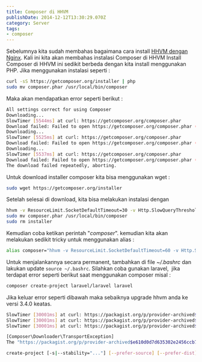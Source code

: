 ```yaml
---
title: Composer di HHVM
publishDate: 2014-12-12T13:30:29.070Z
category: Server
tags:
- composer
---
```


Sebelumnya kita sudah membahas bagaimana cara install [HHVM dengan Nginx](/article/60ddb6da90ee5a00082ef654/hhvm-nginx-di-ubuntu-server-1404). Kali ini kita akan membahas instalasi Composer di HHVM Install Composer di HHVM ini sedikit berbeda dengan kita install menggunakan PHP. Jika menggunakan instalasi seperti :
```bash
curl -sS https://getcomposer.org/installer | php
sudo mv composer.phar /usr/local/bin/composer
```
Maka akan mendapatkan error seperti berikut :
```bash
All settings correct for using Composer
Downloading...
SlowTimer [5544ms] at curl: https://getcomposer.org/composer.phar
Download failed: Failed to open https://getcomposer.org/composer.phar (Resolving timed out after 5545 milliseconds)
Downloading...
SlowTimer [5525ms] at curl: https://getcomposer.org/composer.phar
Download failed: Failed to open https://getcomposer.org/composer.phar (Resolving timed out after 5526 milliseconds)
Downloading...
SlowTimer [5537ms] at curl: https://getcomposer.org/composer.phar
Download failed: Failed to open https://getcomposer.org/composer.phar (Resolving timed out after 5537 milliseconds)
The download failed repeatedly, aborting.
```
Untuk download installer composer kita bisa menggunakan wget :
```bash
sudo wget https://getcomposer.org/installer
```
Setelah selesai di download, kita bisa melakukan instalasi dengan
```bash
hhvm -v ResourceLimit.SocketDefaultTimeout=30 -v Http.SlowQueryThreshold=30000 installer
sudo mv composer.phar /usr/local/bin/composer
sudo rm installer
```
Kemudian coba ketikan perintah "*composer*". kemudian kita akan melakukan sedikit tricky untuk menggunakan alias :
```bash
alias composer="hhvm -v ResourceLimit.SocketDefaultTimeout=60 -v Http.SlowQueryThreshold=60000 -v Eval.Jit=false /usr/local/bin/composer"
```
Untuk menjalankannya secara permanent, tambahkan di file *~/.bashrc*  dan lakukan update ```source ~/.bashrc```. Silahkan coba gunakan laravel, &nbsp;jika terdapat error seperti berikut saat menggunakan composer misal :
```bash
composer create-project laravel/laravel laravel
```
Jika keluar error seperti dibawah maka sebaiknya upgrade hhvm anda ke versi 3.4.0 keatas.

```bash
SlowTimer [30001ms] at curl: https://packagist.org/p/provider-archived$e610d0d7d635302e2456ccb79e1b9e2eec2b54e3228cada28a93016b15b80e2f.json
SlowTimer [30001ms] at curl: https://packagist.org/p/provider-archived$e610d0d7d635302e2456ccb79e1b9e2eec2b54e3228cada28a93016b15b80e2f.json
SlowTimer [30001ms] at curl: https://packagist.org/p/provider-archived$e610d0d7d635302e2456ccb79e1b9e2eec2b54e3228cada28a93016b15b80e2f.json

[Composer\Downloader\TransportException]
The "https://packagist.org/p/provider-archived$e610d0d7d635302e2456ccb79e1b9e2eec2b54e3228cada28a93016b15b80e2f.json" file could not be downloaded: Failed to open https://packagist.org/p/provider-archived$e610d0d7d635302e2456ccb79e1b9e2eec2b54e3228cada28a93016b15b80e2f.json (Operation timed out after 29863 milliseconds with 933645 out of 998855 bytes received)

create-project [-s|--stability="..."] [--prefer-source] [--prefer-dist] [--repository-url="..."] [--dev] [--no-dev] [--no-plugins] [--no-custom-installers] [--no-scripts] [--no-progress] [--keep-vcs] [--no-install] [package] [directory] [version]

  

```